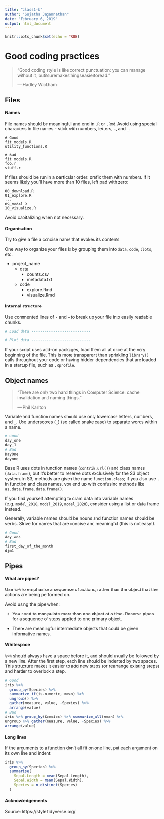 ```yaml
---
title: "class1-b"
author: "Sujatha Jagannathan"
date: "February 6, 2019"
output: html_document
---
```


```r
knitr::opts_chunk$set(echo = TRUE)
```

# Good coding practices

>   "Good coding style is like correct punctuation: you can manage without it, butitsuremakesthingseasiertoread."
>   
>   --- Hadley Wickham

## Files 

#### Names

File names should be meaningful and end in `.R` or `.Rmd`. Avoid using special characters in file names - stick with numbers, letters, `-`, and `_`.

    # Good
    fit_models.R
    utility_functions.R

    # Bad
    fit models.R
    foo.r
    stuff.r

If files should be run in a particular order, prefix them with numbers. If it 
seems likely you'll have more than 10 files, left pad with zero:

    00_download.R
    01_explore.R
    ...
    09_model.R
    10_visualize.R
    
Avoid capitalizing when not necessary. 

#### Organisation

Try to give a file a concise name that evokes its contents

One way to organize your files is by grouping them into `data`, `code`, `plots`, etc. 

* project_name
    - data
        + counts.csv
        + metadata.txt
    - code
        + explore.Rmd
        + visualize.Rmd
        
#### Internal structure 

Use commented lines of `-` and `=` to break up your file into easily readable 
chunks.

```r
# Load data ---------------------------

# Plot data ---------------------------
```

If your script uses add-on packages, load them all at once at the very 
beginning of the file. This is more transparent than sprinkling `library()` 
calls throughout your code or having hidden dependencies that are loaded in a 
startup file, such as `.Rprofile`.

## Object names

> "There are only two hard things in Computer Science: cache invalidation and 
> naming things." 
>
> --- Phil Karlton

Variable and function names should use only lowercase letters, numbers, and `_`. 
Use underscores (`_`) (so called snake case) to separate words within a name. 

```r
# Good
day_one
day_1
# Bad
DayOne
dayone
```

Base R uses dots in function names (`contrib.url()`) and class names 
(`data.frame`), but it's better to reserve dots exclusively for the S3 object 
system. In S3, methods are given the name `function.class`; if you also use 
`.` in function and class names, you end up with confusing methods like
`as.data.frame.data.frame()`.

If you find yourself attempting to cram data into variable names (e.g. `model_2018`, `model_2019`, `model_2020`), consider using a list or data frame instead.

Generally, variable names should be nouns and function names should be verbs. 
Strive for names that are concise and meaningful (this is not easy!).

```r
# Good
day_one
# Bad
first_day_of_the_month
djm1
```

## Pipes

#### What are pipes? 

Use `%>%` to emphasise a sequence of actions, rather than the object that the actions are being performed on. 

Avoid using the pipe when:

* You need to manipulate more than one object at a time. Reserve pipes for a 
  sequence of steps applied to one primary object.
 
* There are meaningful intermediate objects that could be given
  informative names.

#### Whitespace

`%>%` should always have a space before it, and should usually be followed by a new line. After the first step, each line should be indented by two spaces. This structure makes it easier to add new steps (or rearrange existing steps) and harder to overlook a step.

```r
# Good
iris %>%
  group_by(Species) %>%
  summarize_if(is.numeric, mean) %>%
  ungroup() %>%
  gather(measure, value, -Species) %>%
  arrange(value)
# Bad
iris %>% group_by(Species) %>% summarize_all(mean) %>%
ungroup %>% gather(measure, value, -Species) %>%
arrange(value)
```

#### Long lines

If the arguments to a function don't all fit on one line, put each argument on 
its own line and indent:

```r
iris %>%
  group_by(Species) %>%
  summarise(
    Sepal.Length = mean(Sepal.Length),
    Sepal.Width = mean(Sepal.Width),
    Species = n_distinct(Species)
  )
```

#### Acknowledgements
Source: https://style.tidyverse.org/
